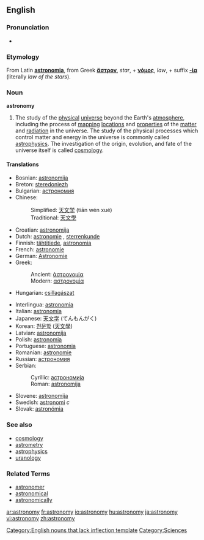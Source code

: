 ==English==
{{wikipedia}}

===Pronunciation===
*{{IPA|/əˈstɹɑnəˌmi/ ([[w:General American|GA]])}}

===Etymology===
From Latin '''[[astronomia]]''', from Greek '''[[ἄστρον]]''', ''star'', +   '''[[νόμος]]''', ''law'', + suffix '''[[-ία]]''' (literally ''law of the stars'').

===Noun===
'''astronomy'''

# The study of the [[physical]] [[universe]] beyond the Earth's [[atmosphere]], including the process of [[mapping]] [[locations]] and [[properties]] of the [[matter]] and [[radiation]] in the universe.  The study of the physical processes which control matter and energy in the universe is commonly called [[astrophysics]].  The investigation of the origin, evolution, and fate of the universe itself is called [[cosmology]].

====Translations====
{{top}}
*Bosnian: [[astronomija#Bosnian|astronomija]] {{f}}
*Breton: [[steredoniezh]] {{f}}
*Bulgarian: [[астрономия]] {{f}}
*Chinese:
*:Simplified: [[天文学]] (tiān wén xué)
*:Traditional: [[天文學]]
*Croatian: [[astronomija#Croatian|astronomija]] {{f}}
*Dutch: [[astronomie]] {{f}}, [[sterrenkunde]] {{f}}
*Finnish: [[tähtitiede]], [[astronomia]]
*French: [[astronomie]] {{f}}
*German: [[Astronomie]] {{f}}
*Greek:
*:Ancient: [[ἀστρονομία]] {{f}}
*:Modern: [[αστρονομία]] {{f}}
*Hungarian: [[csillagászat]]
{{mid}}
*Interlingua: [[astronomia]]
*Italian: [[astronomia]] {{f}}
*Japanese: [[天文学]] (てんもんがく)
*Korean: [[천문학]] ([[天文學]])
*Latvian: [[astronomija]]
*Polish: [[astronomia]] {{f}}
*Portuguese: [[astronomia]] {{f}}
*Romanian: [[astronomie]] {{f}}
*Russian: [[астрономия]] {{f}}
*Serbian:
*:Cyrillic: [[астрономија#Serbian|астрономија]] {{f}}
*:Roman: [[astronomija#Serbian|astronomija]] {{f}}
*Slovene: [[astronomija]] {{f}}
*Swedish: [[astronomi]] ''c''
*Slovak: [[astronómia]]
{{bottom}}

===See also===
*[[cosmology]]
*[[astrometry]]
*[[astrophysics]]
*[[uranology]]

===Related Terms===
*[[astronomer]]
*[[astronomical]]
*[[astronomically]]

[[Category:English nouns that lack inflection template]]
[[Category:Sciences]]

[[ar:astronomy]]
[[fr:astronomy]]
[[io:astronomy]]
[[hu:astronomy]]
[[ja:astronomy]]
[[vi:astronomy]]
[[zh:astronomy]]